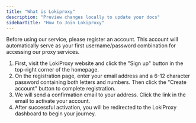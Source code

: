 ```yaml
---
title: "What is Lokiproxy"
description: "Preview changes locally to update your docs"
sidebarTitle: "How to Join Lokiproxy"
---
```


Before using our service, please register an account. This account will automatically serve as your first username/password combination for accessing our proxy services.

1. First, visit the LokiProxy website and click the "Sign up" button in the top-right corner of the homepage.
2. On the registration page, enter your email address and a 6-12 character password containing both letters and numbers. Then click the "Create account" button to complete registration.
3. We will send a confirmation email to your address. Click the link in the email to activate your account.
4. After successful activation, you will be redirected to the LokiProxy dashboard to begin your journey.